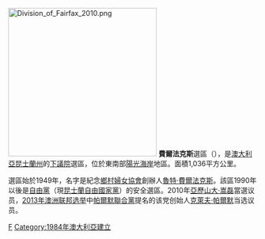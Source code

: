 [[File:Division_of_Fairfax_2010.png|300px]]
'''費爾法克斯'''選區（{{lang-en|Division of Fairfax}}），是[[澳大利亞|澳大利亞]][[昆士蘭州|昆士蘭州]]的[[澳大利亞下議院|下議院]]選區，位於東南部[[陽光海岸|陽光海岸]]地區。面積1,036平方公里。

選區始於1949年，名字是紀念[[鄉村婦女協會|鄉村婦女協會]]創辦人[[魯特·費爾法克斯|魯特·費爾法克斯]]。該區1990年以後是[[澳大利亞自由黨|自由黨]]（現[[昆士蘭自由國家黨|昆士蘭自由國家黨]]）的安全選區。2010年[[亞歷山大·嵩磊|亞歷山大·嵩磊]]當選议员，[[2013年澳洲联邦选举|2013年澳洲联邦选举]]中[[帕爾默聯合黨|帕爾默聯合黨]]提名的该党创始人[[克萊夫·帕爾默|克萊夫·帕爾默]]当选议员。

[[Category:澳大利亞國會選區|F]]
[[Category:1984年澳大利亞建立|Category:1984年澳大利亞建立]]